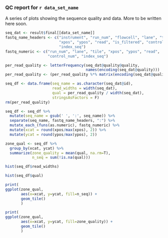 ### QC report for `r data_set_name`

A series of plots showing the sequence quality and data. More to be written
here soon.

```r
seq_dat <- result$final[[data_set_name]]
fastq_name_headers <- c("instrument", "run_num", "flowcell", "lane", "tile",
                        "xpos", "ypos", "read", "is_filtered", "control_num",
                        "index_seq")
fastq_numeric <- c("run_num", "lane", "tile", "xpos", "ypos", "read",
                   "control_num", "index_seq")

per_read_quality <- letterFrequency(seq_dat@quality@quality, 
                                    names(encoding(seq_dat@quality)))
per_read_quality <- (per_read_quality %*% matrix(encoding(seq_dat@quality), ncol=1))[,1]

seq_df <- data.frame(seq_name = as.character(seq_dat@id),
                     read_widths = width(seq_dat),
                     qual = per_read_quality / width(seq_dat),              
                     stringsAsFactors = F)
rm(per_read_quality)

seq_df <- seq_df %>%
  mutate(seq_name = gsub(' ', ':', seq_name)) %>%
  separate(seq_name, fastq_name_headers, ":") %>%
  mutate_each_(funs(as.numeric), fastq_numeric) %>%
  mutate(xcat = round(xpos/max(xpos), 2)) %>%
  mutate(ycat = round(ypos/max(ypos), 2))

zone_qual <- seq_df %>%
  group_by(xcat, ycat) %>%
  summarize(zone_quality = mean(qual, na.rm=T),
            n_seq = sum(!is.na(qual)))
```
```r
hist(seq_df$read_widths)
```
```r
hist(seq_df$qual)
```
```r
print(
ggplot(zone_qual,
       aes(x=xcat, y=ycat, fill=n_seq)) + 
       geom_tile()
       )
```
```r
print(
ggplot(zone_qual,
       aes(x=xcat, y=ycat, fill=zone_quality)) + 
       geom_tile()
       )
```
